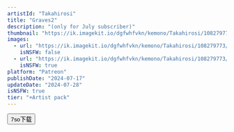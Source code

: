 ```yaml
---
artistId: "Takahirosi"
title: "Graves2"
description: "(only for July subscriber)"
thumbnail: "https://ik.imagekit.io/dgfwhfvkn/kemono/Takahirosi/108279773/p26_2_ori_1_z9z3QBBtp.avif?updatedAt=1737206701215"
images:
  - url: "https://ik.imagekit.io/dgfwhfvkn/kemono/Takahirosi/108279773/p26_2_ori_1_z9z3QBBtp.avif?updatedAt=1737206701215"
    isNSFW: false
  - url: "https://ik.imagekit.io/dgfwhfvkn/kemono/Takahirosi/108279773/p26_2_ori_5c_dqFhIxyBo.avif?updatedAt=1737206701109"
    isNSFW: true
platform: "Patreon"
publishDate: "2024-07-17"
updateDate: "2024-07-28"
isNSFW: true
tier: "+Artist pack"
---
```



<Button
      isExternal
      isBlock
      variant="flat"
      color="foreground"
      as={Link}
      href="https://pan.7so.top/f/Pjz9c3/_2_GRAVES2.7z"
    >
      7so下载
    </Button>